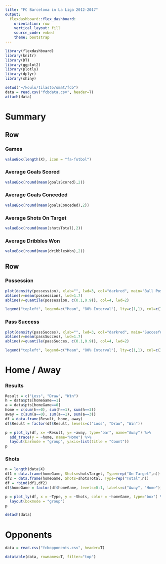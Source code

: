 ---
title: "FC Barcelona in La Liga 2012-2017"
output: 
  flexdashboard::flex_dashboard:
    orientation: row
    vertical_layout: fill
    source_code: embed
    theme: bootstrap
---

```{r setup, include=FALSE}
library(flexdashboard)
library(knitr)
library(DT)
library(ggplot2)
library(plotly)
library(dplyr)
library(shiny)
```

```{r}
setwd("~/koulu/tilasto/omat/fcb")
data = read.csv("fcbdata.csv", header=T)
attach(data)
```

Summary
===========================

Row
---------------------------

### Games

```{r}
valueBox(length(X), icon = "fa-futbol")
```

### Average Goals Scored

```{r}
valueBox(round(mean(goalsScored),2))
```

### Average Goals Conceded

```{r}
valueBox(round(mean(goalsConceded),2))
```

### Average Shots On Target

```{r}
valueBox(round(mean(shotsTotal),2))
```

### Average Dribbles Won

```{r}
valueBox(round(mean(dribblesWon),2))
```

Row {.tabset .tabset-fade}
--------------------------

### Possession

```{r}
plot(density(possession), xlab="", lwd=3, col="darkred", main="Ball Possession")
abline(v=mean(possession), lwd=1.7)
abline(v=quantile(possession, c(0.1,0.9)), col=4, lwd=2)

legend("topleft", legend=c("Mean", "80% Interval"), lty=c(1,1), col=c(1,4))
```

### Pass Success

```{r}
plot(density(passSucces), xlab="", lwd=3, col="darkred", main="Succesful Passes")
abline(v=mean(passSucces), lwd=1.7)
abline(v=quantile(passSucces, c(0.1,0.9)), col=4, lwd=2)

legend("topleft", legend=c("Mean", "80% Interval"), lty=c(1,1), col=c(1,4))
```

Home / Away
===========================

### Results

```{r}
Result = c("Loss", "Draw", "Win")
h = data$pts[homeGame==1]
a = data$pts[homeGame==0]
home = c(sum(h==0), sum(h==1), sum(h==3))
away = c(sum(a==0), sum(a==1), sum(a==3))
df = data.frame(Result, home, away)
df$Result = factor(df$Result, levels=c("Loss", "Draw", "Win"))

p = plot_ly(df, x= ~Result, y= ~away, type="bar", name="Away") %>%
  add_trace(y = ~home, name="Home") %>%
  layout(barmode = "group", yaxis=list(title = "Count"))
p
```

### Shots

```{r}
n = length(data$X)
df1 = data.frame(homeGame, Shots=shotsTarget, Type=rep("On Target",n))
df2 = data.frame(homeGame, Shots=shotsTotal, Type=rep("Total",n))
df = rbind(df1,df2)
df$homeGame = factor(df$homeGame, levels=0:1, labels=c("Away", "Home"))

p = plot_ly(df, x = ~Type, y = ~Shots, color = ~homeGame, type="box") %>%
  layout(boxmode = "group")
p
```


```{r}
detach(data)
```


Opponents
====================

```{r}
data = read.csv("fcbopponents.csv", header=T)
```

```{r}
datatable(data, rownames=T, filter="top")
```





